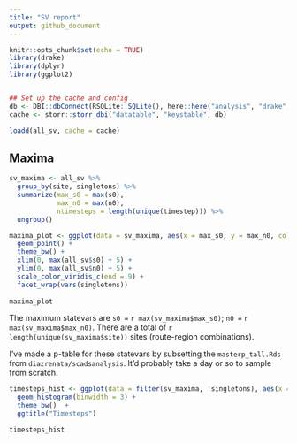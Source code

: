 ```yaml
---
title: "SV report"
output: github_document
---
```


```r
knitr::opts_chunk$set(echo = TRUE)
library(drake)
library(dplyr)
library(ggplot2)


## Set up the cache and config
db <- DBI::dbConnect(RSQLite::SQLite(), here::here("analysis", "drake", "drake-cache-bbs.sqlite"))
cache <- storr::storr_dbi("datatable", "keystable", db)

loadd(all_sv, cache = cache)
```

## Maxima

```r

sv_maxima <- all_sv %>%
  group_by(site, singletons) %>%
  summarize(max_s0 = max(s0),
            max_n0 = max(n0),
            ntimesteps = length(unique(timestep))) %>%
  ungroup()

maxima_plot <- ggplot(data = sv_maxima, aes(x = max_s0, y = max_n0, color = ntimesteps)) + 
  geom_point() +
  theme_bw() + 
  xlim(0, max(all_sv$s0) + 5) +
  ylim(0, max(all_sv$n0) + 5) +
  scale_color_viridis_c(end =.9) +
  facet_wrap(vars(singletons))
  
maxima_plot

```

The maximum statevars are `s0 = ` `r max(sv_maxima$max_s0)`; `n0 = ` `r max(sv_maxima$max_n0)`. There are a total of `r length(unique(sv_maxima$site))` sites (route-region combinations). 

I've made a p-table for these statevars by subsetting the `masterp_tall.Rds` from `diazrenata/scadsanalysis`. It'd probably take a day or so to sample from scratch.

```r

timesteps_hist <- ggplot(data = filter(sv_maxima, !singletons), aes(x = ntimesteps)) +
  geom_histogram(binwidth = 3) +
  theme_bw()  +
  ggtitle("Timesteps")

timesteps_hist
```



